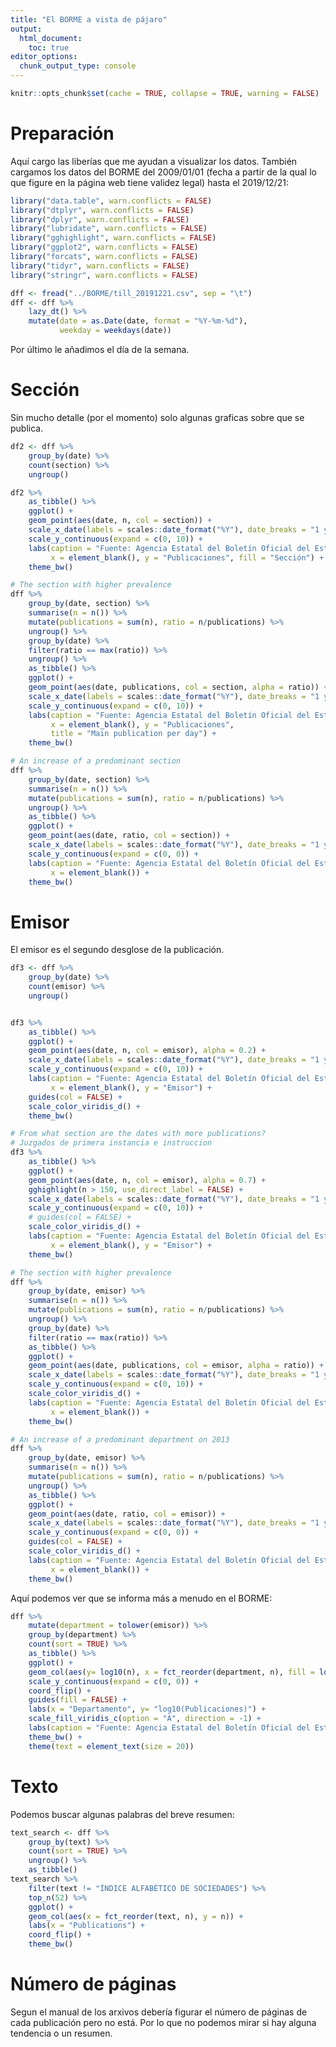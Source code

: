 ```yaml
---
title: "El BORME a vista de pájaro"
output:
  html_document:
    toc: true
editor_options: 
  chunk_output_type: console
---
```


```r
knitr::opts_chunk$set(cache = TRUE, collapse = TRUE, warning = FALSE)
```

# Preparación

Aquí cargo las liberías que me ayudan a visualizar los datos. 
También cargamos los datos del BORME del 2009/01/01 (fecha a partir de la qual lo que figure en la página web tiene validez legal) hasta el 2019/12/21:

```r
library("data.table", warn.conflicts = FALSE)
library("dtplyr", warn.conflicts = FALSE)
library("dplyr", warn.conflicts = FALSE)
library("lubridate", warn.conflicts = FALSE)
library("gghighlight", warn.conflicts = FALSE)
library("ggplot2", warn.conflicts = FALSE)
library("forcats", warn.conflicts = FALSE)
library("tidyr", warn.conflicts = FALSE)
library("stringr", warn.conflicts = FALSE)

dff <- fread("../BORME/till_20191221.csv", sep = "\t")
dff <- dff %>% 
    lazy_dt() %>% 
    mutate(date = as.Date(date, format = "%Y-%m-%d"),
           weekday = weekdays(date))
```

Por último le añadimos el día de la semana.

# Sección

Sin mucho detalle (por el momento) solo algunas graficas sobre que se publica.

```r
df2 <- dff %>% 
    group_by(date) %>% 
    count(section) %>% 
    ungroup()

df2 %>%
    as_tibble() %>% 
    ggplot() +
    geom_point(aes(date, n, col = section)) +
    scale_x_date(labels = scales::date_format("%Y"), date_breaks = "1 year") +
    scale_y_continuous(expand = c(0, 10)) +
    labs(caption = "Fuente: Agencia Estatal del Boletín Oficial del Estado",
         x = element_blank(), y = "Publicaciones", fill = "Sección") +
    theme_bw()

# The section with higher prevalence
dff %>% 
    group_by(date, section) %>% 
    summarise(n = n()) %>% 
    mutate(publications = sum(n), ratio = n/publications) %>% 
    ungroup() %>% 
    group_by(date) %>% 
    filter(ratio == max(ratio)) %>% 
    ungroup() %>% 
    as_tibble() %>% 
    ggplot() +
    geom_point(aes(date, publications, col = section, alpha = ratio)) +
    scale_x_date(labels = scales::date_format("%Y"), date_breaks = "1 year") +
    scale_y_continuous(expand = c(0, 10)) +
    labs(caption = "Fuente: Agencia Estatal del Boletín Oficial del Estado",
         x = element_blank(), y = "Publicaciones", 
         title = "Main publication per day") +
    theme_bw()

# An increase of a predominant section
dff %>% 
    group_by(date, section) %>% 
    summarise(n = n()) %>% 
    mutate(publications = sum(n), ratio = n/publications) %>% 
    ungroup() %>% 
    as_tibble() %>% 
    ggplot() +
    geom_point(aes(date, ratio, col = section)) +
    scale_x_date(labels = scales::date_format("%Y"), date_breaks = "1 year") +
    scale_y_continuous(expand = c(0, 0)) +
    labs(caption = "Fuente: Agencia Estatal del Boletín Oficial del Estado",
         x = element_blank()) +
    theme_bw()
```
 

# Emisor

El emisor es el segundo desglose de la publicación. 

```r
df3 <- dff %>% 
    group_by(date) %>% 
    count(emisor) %>% 
    ungroup()


df3 %>%
    as_tibble() %>% 
    ggplot() +
    geom_point(aes(date, n, col = emisor), alpha = 0.2) +
    scale_x_date(labels = scales::date_format("%Y"), date_breaks = "1 year") +
    scale_y_continuous(expand = c(0, 10)) +
    labs(caption = "Fuente: Agencia Estatal del Boletín Oficial del Estado",
         x = element_blank(), y = "Emisor") +
    guides(col = FALSE) +
    scale_color_viridis_d() +
    theme_bw()

# From what section are the dates with more publications?
# Juzgados de primera instancia e instruccion
df3 %>%
    as_tibble() %>% 
    ggplot() +
    geom_point(aes(date, n, col = emisor), alpha = 0.7) +
    gghighlight(n > 150, use_direct_label = FALSE) +
    scale_x_date(labels = scales::date_format("%Y"), date_breaks = "1 year") +
    scale_y_continuous(expand = c(0, 10)) +
    # guides(col = FALSE) +
    scale_color_viridis_d() +
    labs(caption = "Fuente: Agencia Estatal del Boletín Oficial del Estado",
         x = element_blank(), y = "Emisor") +
    theme_bw()

# The section with higher prevalence
dff %>% 
    group_by(date, emisor) %>% 
    summarise(n = n()) %>% 
    mutate(publications = sum(n), ratio = n/publications) %>% 
    ungroup() %>% 
    group_by(date) %>% 
    filter(ratio == max(ratio)) %>% 
    as_tibble() %>% 
    ggplot() +
    geom_point(aes(date, publications, col = emisor, alpha = ratio)) +
    scale_x_date(labels = scales::date_format("%Y"), date_breaks = "1 year") +
    scale_y_continuous(expand = c(0, 10)) +
    scale_color_viridis_d() +
    labs(caption = "Fuente: Agencia Estatal del Boletín Oficial del Estado",
         x = element_blank()) +
    theme_bw()

# An increase of a predominant department on 2013
dff %>% 
    group_by(date, emisor) %>% 
    summarise(n = n()) %>% 
    mutate(publications = sum(n), ratio = n/publications) %>% 
    ungroup() %>% 
    as_tibble() %>% 
    ggplot() +
    geom_point(aes(date, ratio, col = emisor)) +
    scale_x_date(labels = scales::date_format("%Y"), date_breaks = "1 year") +
    scale_y_continuous(expand = c(0, 0)) +
    guides(col = FALSE) +
    scale_color_viridis_d() +
    labs(caption = "Fuente: Agencia Estatal del Boletín Oficial del Estado",
         x = element_blank()) +
    theme_bw()
```
 
Aquí podemos ver que se informa más a menudo en el BORME:
 
```r
dff %>% 
    mutate(department = tolower(emisor)) %>% 
    group_by(department) %>% 
    count(sort = TRUE) %>% 
    as_tibble() %>% 
    ggplot() +
    geom_col(aes(y= log10(n), x = fct_reorder(department, n), fill = log10(n))) +
    scale_y_continuous(expand = c(0, 0)) +
    coord_flip() +
    guides(fill = FALSE) +
    labs(x = "Departamento", y= "log10(Publicaciones)") +
    scale_fill_viridis_c(option = "A", direction = -1) +
    labs(caption = "Fuente: Agencia Estatal del Boletín Oficial del Estado") +
    theme_bw() +
    theme(text = element_text(size = 20))
```

# Texto

Podemos buscar algunas palabras del breve resumen:

```r
text_search <- dff %>% 
    group_by(text) %>% 
    count(sort = TRUE) %>% 
    ungroup() %>% 
    as_tibble()
text_search %>%
    filter(text != "ÍNDICE ALFABÉTICO DE SOCIEDADES") %>% 
    top_n(52) %>% 
    ggplot() +
    geom_col(aes(x = fct_reorder(text, n), y = n)) +
    labs(x = "Publications") +
    coord_flip() +
    theme_bw()
```


# Número de páginas

Segun el manual de los arxivos debería figurar el número de páginas de cada publicación pero no está. Por lo que no podemos mirar si hay alguna tendencia o un resumen. 